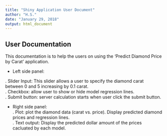 ```yaml
---
title: "Shiny Application User Document"
author: "H.S."
date: "January 29, 2018"
output: html_document
---
```


## User Documentation

This documentation is to help the users on using the 'Predict Diamond Price by Carat' application.  

* Left side panel:  

. Slider Input: This slider allows a user to specify the diamond carat between 0 and 5 increasing by 0.1 carat.  
. Checkbox: allow user to show or hide model regression lines.  
. Submit button: server calculation starts when user click the submit button.  

* Right side panel:  
. Plot: plot the diamond data (carat vs. price). Display predicted diamond prices and regression lines.  
. Text output: Display the predicted dollar amount of the prices cacluated by each model.
